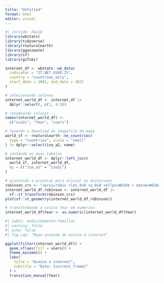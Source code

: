 ```yaml
---
title: "Untitled"
format: html
editor: visual
---
```


```r
#| include: FALSE
library(wbstats)
library(tidyverse)
library(rnaturalearth)
library(gganimate)
library(sf)
library(gifski)

internet_df <- wbstats::wb_data(
  indicator = "IT.NET.USER.ZS",
  country = "countries_only",
  start_date = 2001, end_date = 2022 
)

# selecionando colunas
internet_world_df <- internet_df |>
  dplyr::select(, c(1, 4:5))

# renomeando colunas
names(internet_world_df) <-
  c("iso2c", "Year", "users")

# fazendo o download do shapefile do mapa
world_sf <- rnaturalearth::ne_countries(
  type = "countries", scale = "small"
) |> dplyr::select(iso_a2, name)

# juntando as duas tabelas
internet_world_df <- dplyr::left_join(
  world_sf, internet_world_df,
  by = c("iso_a2" = "iso2c")
)

# ajustando a projecao para aliviar as distorcoes
robinson_crs <- "+proj=robin +lon_0=0 +y_0=0 +ellps=WGS84 + datum=WGS84 +units=m +no_defs"
internet_world_df_robinson <- internet_world_df |>
  sf::st_transform(robinson_crs)
plot(sf::st_geometry(internet_world_df_robinson))

# transformando a coluna Year em numerico
internet_world_df$Year <- as.numeric(internet_world_df$Year)
```

```r
#| label: endividamento-famílias
#| warning: false
#| echo: false
#| fig.cap: "Mapa animado de acesso à internet"

ggplot(filter(internet_world_df)) +
  geom_sf(aes(fill = users)) +
  theme_minimal() +
  labs(
    title = "Acesso a internet",
    subtitle = "Data: {current_frame}"
  ) +
  transition_manual(Year)

```